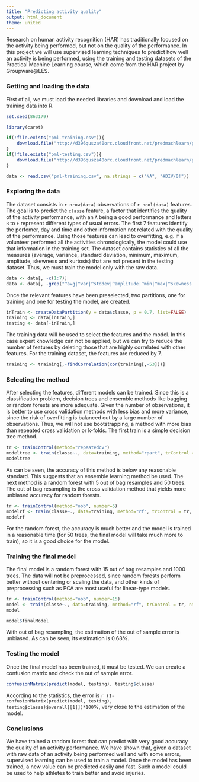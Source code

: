 ```yaml
---
title: "Predicting activity quality"
output: html_document
theme: united
---
```

Research on human activity recognition (HAR) has traditionally focused on the activity being performed, but not on the quality of the performance. In this project we will use supervised learning techniques to predict how well an activity is being performed, using the training and testing datasets of the Practical Machine Learning course, which come from the HAR project by Groupware@LES.

### Getting and loading the data
First of all, we must load the needed libraries and download and load the training data into R.
```r
set.seed(863179)

library(caret)

if(!file.exists("pml-training.csv")){
    download.file("http://d396qusza40orc.cloudfront.net/predmachlearn/pml-training.csv", "pml-training.csv")
}
if(!file.exists("pml-testing.csv")){
    download.file("http://d396qusza40orc.cloudfront.net/predmachlearn/pml-testing.csv", "pml-testing.csv")
}

data <- read.csv("pml-training.csv", na.strings = c("NA", "#DIV/0!"))
```

### Exploring the data
The dataset consists in `r nrow(data)` observations of `r ncol(data)` features. The goal is to predict the `classe` feature, a factor that identifies the quality of the activity performance, with an `A` being a good performance and letters `B` to `E` represent different types of usual errors. The first 7 features identify the perfomer, day and time and other information not related with the quality of the performance. Using those features can lead to overfitting, e.g. if a volunteer performed all the activities chronologically, the model could use that information in the training set. The dataset contains statistics of all the measures (average, variance, standard deviation, minimum, maximum, amplitude, skewness and kurtosis) that are not present in the testing dataset. Thus, we must train the model only with the raw data.
```r
data <- data[, -c(1:7)]
data <- data[, -grep("^avg|^var|^stddev|^amplitude|^min|^max|^skewness|^kurtosis", attr(data, "names"))]
```

Once the relevant features have been preselected, two partitions, one for training and one for testing the model, are created.
```r
inTrain <- createDataPartition(y = data$classe, p = 0.7, list=FALSE)
training <- data[inTrain,]
testing <- data[-inTrain,]
```

The training data will be used to select the features and the model. In this case expert knowledge can not be applied, but we can try to reduce the number of features by deleting those that are highly correlated with other features. For the training dataset, the features are reduced by 7.
```r
training <- training[,-findCorrelation(cor(training[,-53]))]
```

### Selecting the method
After selecting the features, different models can be trained. Since this is a classification problem, decision trees and ensemble methods like bagging or random forests are more adequate. Given the number of observations, it is better to use cross validation methods with less bias and more variance, since the risk of overfitting is balanced out by a large number of observations. Thus, we will not use bootstrapping, a method with more bias than repeated cross validation or k-folds. The first train is a simple decision tree method.
```r
tr <- trainControl(method="repeatedcv")
modeltree <- train(classe~., data=training, method="rpart", trControl = tr)
modeltree
```
As can be seen, the accuracy of this method is below any reasonable standard. This suggests that an ensemble learning method be used. The next method is a random forest with 5 out of bag resamples and 50 trees. The out of bag resampling is the cross validation method that yields more unbiased accuracy for random forests.
```r
tr <- trainControl(method="oob", number=5)
modelrf <- train(classe~., data=training, method="rf", trControl = tr, ntree=50)
modelrf
```
For the random forest, the accuracy is much better and the model is trained in a reasonable time (for 50 trees, the final model will take much more to train), so it is a good choice for the model.

### Training the final model
The final model is a random forest with 15 out of bag resamples and 1000 trees. The data will not be preprocessed, since random forests perform better without centering or scaling the data, and other kinds of preprocessing such as PCA are most useful for linear-type models.
```r
tr <- trainControl(method="oob", number=15)
model <- train(classe~., data=training, method="rf", trControl = tr, ntree=1000)
model
```

```r
model$finalModel
```
With out of bag resampling, the estimation of the out of sample error is unbiased. As can be seen, its estimation is 0.68%.

### Testing the model
Once the final model has been trained, it must be tested. We can create a confusion matrix and check the out of sample error.
```r
confusionMatrix(predict(model, testing), testing$classe)
```
According to the statistics, the error is `r (1-confusionMatrix(predict(model, testing), testing$classe)$overall[[1]])*100`%, very close to the estimation of the model.

### Conclusions
We have trained a random forest that can predict with very good accuracy the quality of an activity performance. We have shown that, given a dataset with raw data of an activity being performed well and with some errors, supervised learning can be used to train a model. Once the model has been trained, a new value can be predicted easily and fast. Such a model could be used to help athletes to train better and avoid injuries.
